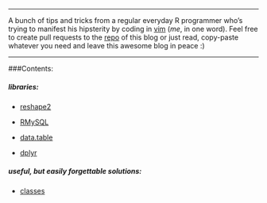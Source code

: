 ***
A bunch of tips and tricks from a regular everyday R programmer who's trying to manifest his hipsterity by coding in [vim](https://en.wikipedia.org/wiki/Vim_(text_editor)) (*me*, in one word). Feel free to create pull requests to the [repo](https://github.com/tomis9/tomis9.github.io) of this blog or just read, copy-paste whatever you need and leave this awesome blog in peace :)

***

###Contents:

##### libraries:

* [reshape2](./html/reshape2.html) 

* [RMySQL](./html/RMySQL.html)

* [data.table](./html/data.table.html)

* [dplyr](./html/dplyr.html)

##### useful, but easily forgettable solutions:

* [classes](classes.html)

